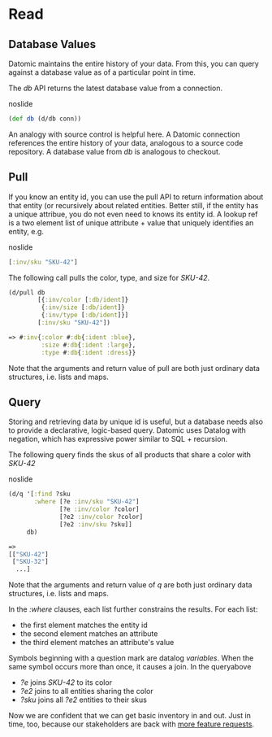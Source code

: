 Read
====

Database Values
---------------

Datomic maintains the entire history of your data. From this, you can query against a database value as of a particular point in time.

The *db* API returns the latest database value from a connection.

noslide

```clojure
(def db (d/db conn))
```



An analogy with source control is helpful here. A Datomic connection references the entire history of your data, analogous to a source code repository. A database value from *db* is analogous to checkout.





Pull
----

If you know an entity id, you can use the pull API to return information about that entity (or recursively about related entities. Better still, if the entity has a unique attribue, you do not even need to knows its entity id. A lookup ref is a two element list of unique attribute + value that uniquely identifies an entity, e.g.

noslide

```clojure
[:inv/sku "SKU-42"]
```



The following call pulls the color, type, and size for *SKU-42*.

```clojure
(d/pull db
        [{:inv/color [:db/ident]}
         {:inv/size [:db/ident]}
         {:inv/type [:db/ident]}]
        [:inv/sku "SKU-42"])
```



```clojure
=> #:inv{:color #:db{:ident :blue}, 
         :size #:db{:ident :large}, 
         :type #:db{:ident :dress}}
```



Note that the arguments and return value of pull are both just ordinary data structures, i.e. lists and maps.





Query
-----

Storing and retrieving data by unique id is useful, but a database needs also to provide a declarative, logic-based query. Datomic uses Datalog with negation, which has expressive power similar to SQL + recursion.

The following query finds the skus of all products that share a color with *SKU-42*

noslide

```clojure
(d/q '[:find ?sku
       :where [?e :inv/sku "SKU-42"]
              [?e :inv/color ?color]
              [?e2 :inv/color ?color]
              [?e2 :inv/sku ?sku]]
     db)
```



```clojure
=>
[["SKU-42"] 
 ["SKU-32"] 
  ...]
```



Note that the arguments and return value of *q* are both just ordinary data structures, i.e. lists and maps.

In the *:where* clauses, each list further constrains the results. For each list:

- the first element matches the entity id
- the second element matches an attribute
- the third element matches an attribute's value

Symbols beginning with a question mark are datalog *variables*. When the same symbol occurs more than once, it causes a join. In the queryabove

- *?e* joins *SKU-42* to its color
- *?e2* joins to all entities sharing the color
- *?sku* joins all *?e2* entities to their skus

Now we are confident that we can get basic inventory in and out. Just in time, too, because our stakeholders are back with [more feature requests](accumulate.html).